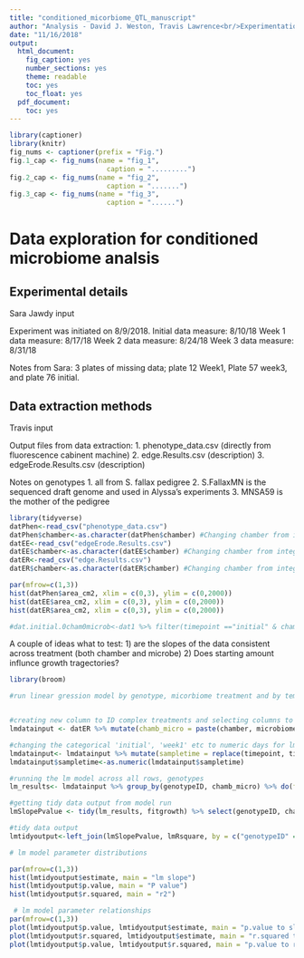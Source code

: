 ```yaml
---
title: "conditioned_micorbiome_QTL_manuscript"
author: "Analysis - David J. Weston, Travis Lawrence<br/>Experimentation - Sara Jawdy "
date: "11/16/2018"
output:
  html_document:
    fig_caption: yes
    number_sections: yes
    theme: readable
    toc: yes
    toc_float: yes
  pdf_document:
    toc: yes
---
```


```r

library(captioner)
library(knitr)
fig_nums <- captioner(prefix = "Fig.")
fig.1_cap <- fig_nums(name = "fig_1", 
                        caption = ".........")
fig.2_cap <- fig_nums(name = "fig_2", 
                        caption = ".......")
fig.3_cap <- fig_nums(name = "fig_3", 
                        caption = "......")

```

# Data exploration for conditioned microbiome analsis

## Experimental details

Sara Jawdy input

Experiment was initiated on 8/9/2018.
Initial data measure: 8/10/18
Week 1 data measure: 8/17/18
Week 2 data measure: 8/24/18
Week 3 data measure: 8/31/18

Notes from Sara: 3 plates of missing data; plate 12 Week1, Plate 57 week3, and plate 76 initial. 

## Data extraction methods

Travis input

Output files from data extraction:
  1. phenotype_data.csv (directly from fluorescence cabinent machine)
  2. edge.Results.csv (description)
  3. edgeErode.Results.csv (description)

Notes on genotypes 
  1. all from S. fallax pedigree
  2. S.FallaxMN is the sequenced draft genome and used in Alyssa's experiments
  3. MNSA59 is the mother of the pedigree

```r
library(tidyverse)
datPhen<-read_csv("phenotype_data.csv")
datPhen$chamber<-as.character(datPhen$chamber) #Changing chamber from integer to character class
datEE<-read_csv("edgeErode.Results.csv") 
datEE$chamber<-as.character(datEE$chamber) #Changing chamber from integer to character class
datER<-read_csv("edge.Results.csv") 
datER$chamber<-as.character(datER$chamber) #Changing chamber from integer to character class

par(mfrow=c(1,3))
hist(datPhen$area_cm2, xlim = c(0,3), ylim = c(0,2000))
hist(datEE$area_cm2, xlim = c(0,3), ylim = c(0,2000))
hist(datER$area_cm2, xlim = c(0,3), ylim = c(0,2000))

#dat.initial.0cham0microb<-dat1 %>% filter(timepoint =="initial" & chamber =="0" & microb == "0") 

```


A couple of ideas what to test:
1) are the slopes of the data consistent across treatment (both chamber and microbe)
2) Does starting amount influnce growth tragectories? 

```r
library(broom)

#run linear gression model by genotype, micorbiome treatment and by temperature treatment


#creating new column to ID complex treatments and selecting columns to tidy the data 
lmdatainput <- datER %>% mutate(chamb_micro = paste(chamber, microbiome, sep = "_"))%>% select(timepoint, genotypeID, area_cm2, chamb_micro)

#changing the categorical 'initial', 'week1' etc to numeric days for lm
lmdatainput<- lmdatainput %>% mutate(sampletime = replace(timepoint, timepoint == "initial", 0)) %>%  mutate(sampletime = replace(sampletime, timepoint == "week1", 7)) %>% mutate(sampletime = replace(sampletime, timepoint == "week2", 14)) %>% mutate(sampletime = replace(sampletime, timepoint == "week3", 21))
lmdatainput$sampletime<-as.numeric(lmdatainput$sampletime)

#running the lm model across all rows, genotypes
lm_results<- lmdatainput %>% group_by(genotypeID, chamb_micro) %>% do(fitgrowth = lm(area_cm2 ~ sampletime, data = .))

#getting tidy data output from model run
lmSlopePvalue <- tidy(lm_results, fitgrowth) %>% select(genotypeID, chamb_micro, term, estimate, p.value) %>% filter(term =="sampletime") lmRsquare <- glance(lm_results, fitgrowth) %>% select(genotypeID, chamb_micro, r.squared)

#tidy data output
lmtidyoutput<-left_join(lmSlopePvalue, lmRsquare, by = c("genotypeID" = "genotypeID", "chamb_micro" = "chamb_micro"))

# lm model parameter distributions

par(mfrow=c(1,3))
hist(lmtidyoutput$estimate, main = "lm slope")
hist(lmtidyoutput$p.value, main = "P value")
hist(lmtidyoutput$r.squared, main = "r2")

```





```r

 # lm model parameter relationships
par(mfrow=c(1,3))
plot(lmtidyoutput$p.value, lmtidyoutput$estimate, main = "p.value to slope")
plot(lmtidyoutput$r.squared, lmtidyoutput$estimate, main = "r.squared to slope")
plot(lmtidyoutput$p.value, lmtidyoutput$r.squared, main = "p.value to r.squared")
```








